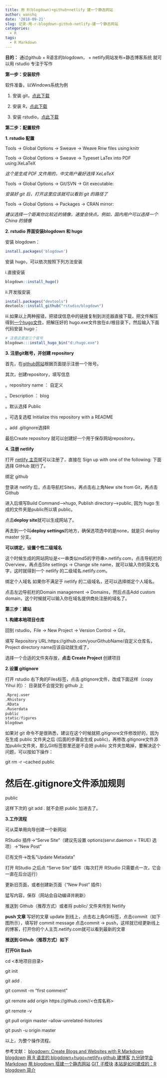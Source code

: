 ```yaml
---
title: 用 R(blogdown)+github+netlify 建一个静态网站
author: wanshq
date: '2018-09-21'
slug: 记录-用-r-blogdown-github-netlify-建一个静态网站
categories:
  - R
tags:
  - R Markdown
---
```


**目的：**
通过github + R语言的blogdown， + netlify网站发布=静态博客系统
就可以用 rstudio 专注于写作



**第一步：安装软件**

软件准备，以Windows系统为例

1. 安装 git，[点此下载](https://git-scm.com/download/win) 

2. 安装 R，[点此下载](https://www.r-project.org)

3. 安装 rstudio，[点此下载](https://www.rstudio.com/products/rstudio/download/#download)


**第二步：配置软件**

**1. rstudio 配置**

Tools -> Global Options -> Sweave -> Weave Rnw files using:knitr

Tools -> Global Options -> Sweave -> Typeset LaTex into PDF using:XeLaTeX

*这个是生成 PDF 文件用的，中文用户最好选择 XeLaTeX *


Tools -> Global Options -> Git/SVN -> Git executable:

*安装好 git 后，打开这里应该就可以看到 git 的路径了*


Tools -> Global Options -> Packages -> CRAN mirror:

*建议选择一个距离你比较近的镜像，速度会快点。例如，国内用户可以选择一个 China 的镜像*

**2. rstudio 界面安装blogdown 和 hugo**

安装 blogdown：

```r
install.packages('blogdown')
```

安装 hugo，可以依次按照下列方法安装

i.直接安装

```r
blogdown::install_hugo()
```

ii.开发版安装

```r
install.packages("devtools")
devtools::install_github("rstudio/blogdown")
```

iii.如果以上两种报错，把错误信息中的链接复制到浏览器直接下载，把文件解压得到[一个hugo文件](https://yihui.name/en/2017/12/blogdown-book/)，把解压好的 hugo.exe文件放在d:/根目录下，然后输入下面代码安装 hugo：

```r
# 注意这里是三个冒号
blogdown:::install_hugo_bin("d:/hugo.exe")
```

**3. 注册git账号，并创建 repository**

首先，在[github网站](https://github.com/)根据页面提示注册一个账号。

其次，创建repository，填写信息

 。repository name ： 自定义

 。Description ： blog

 。默认选择 Public

 。可选复选框 Initialize this repository with a README

 。add .gitignore选择R

最后Create repository 就可以创建好一个用于保存网站repository。

**4. 注册 netlify**

打开 [netlify 主页](https://app.netlify.com/signup)就可以注册了，直接在 Sign up with one of the following: 下面选择 GitHub 就行了。

绑定 github

登录进 netlify 后，点击导航栏Sites，再点击右上角New site from Git，再点击Github

进入后填写Build Command-->hugo, Publish directory-->public, 因为 hugo 生成的文件夹是public所以填 public。

点击**deploy site**就可以生成网站了。

再去到一个叫**deploy settings**的地方，确保选项选中的是none，就是只 deploy master 分支。

**可以绑定，设置个性二级域名**

这个时候生成的网站网址是<一串类似md5的字符串>.netlify.com，点击导航栏的Overview，再点击Site settings -> Change site name，就可以输入你的英文名字，这时就得到一个 netlify 的二级域名<Site Name>.netlify.com。

绑定个人域名
如果你不满足于 netlify 的二级域名，还可以选择绑定个人域名。

点击左边导航栏的Domain management -> Domains，然后点击Add custom domain，这个时候就可以输入你在域名提供商处注册的域名了。

**第三步：建站 **

**1. 构建本地项目仓库**

回到 rstudio，File -> New Project -> Version Control -> Git，

填写 Repository URL:https://github.com/yourGithubName/自定义仓库名，
Project directory name应该自动就生成了，

选择一个合适的文件夹存放，**点击 Create Project **创建项目


**2.设置 gitignore**

打开 rstudio 右下角的Files标签，点击.gitignore文件，改成下面这样（copy Yihui 的）：
目录就不会提交到 github 上

```r
.Rproj.user
.Rhistory
.RData
.Ruserdata
public
static/figures
blogdown
```

如果对 git 命令不是很熟悉，建议在这个时候就把.gitignore文件修改好的，因为在生成 public 文件夹之后 (后面的步骤会生成 public)，再修改.gitignore文件添加public文件夹，那么Git标签那里还是不会把 public 文件夹忽略掉，要解决这个问题，可以按如下操作：

git rm -r --cached public

# 然后在.gitignore文件添加规则

public

这样下次的 git add . 就不会把 public 加进去了。

**3.工作流程**

可从菜单用向导创建一个新网站

RStudio 插件->"Serve Site"（建议先设置 options(servr.daemon = TRUE) 选项）->"New Post"

已有文件->改名"Update Metadata"

打开 RStudio 之后点 "Serve Site" 插件（每次打开 RStudio 只需要点一次，它会一直在后台运行）

更新旧页面，或者创建新页面（"New Post" 插件）

猛写内容，保存（网站会自动编译并刷新）

推送到 Github（推荐方式）或者将 public/ 文件夹传到 Netlify

**push 文章**
写好的文章 update 到线上，点击右上角Git标签，点击commit（如下图所示），填写好 commit message 点击commit -> push，这样就已经更新线上的博客，打开你的个人主页<Site Name>.netlify.com就可以看到最新的文章

**推送到 Github（推荐方式）如下**

**打开Git Bash**

cd <本地项目目录>

git init

git add .

git commit -m "first comment"

git remote add origin https://github.com/<github帐号>/<仓库名称>

git remote -v

git pull origin master --allow-unrelated-histories

git push -u origin master


以上，为整个操作流程。

参考文献：
[blogdown: Create Blogs and Websites with R Markdown](https://bookdown.org/yihui/blogdown/)
[blogdown](https://github.com/rstudio/blogdown)
[用 R 语言的 blogdown+hugo+netlify+github 建博客](https://cosx.org/2018/01/build-blog-with-blogdown-hugo-netlify-github/)
[九分钟学会 Markdown](http://dapengde.com/archives/17033)
[用 blogdown 搭建一个静态网站](https://slides.yihui.name/2017-blogdown-CGM-Yihui-Xie.html#1)
[GIT 子模块](https://yihui.name/cn/2017/03/git-submodule/)
[本站是如何建成的：R blogdown 简介](http://xuer.dapengde.com/post/hugo-blogdown/)

